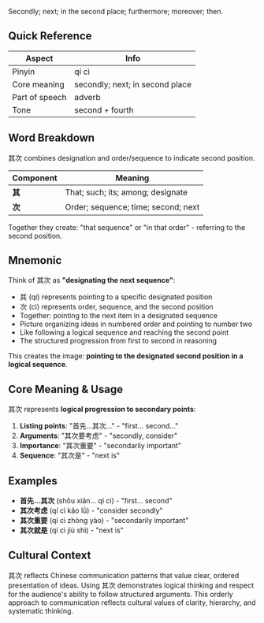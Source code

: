 Secondly; next; in the second place; furthermore; moreover; then.

## Quick Reference

| Aspect         | Info                                |
| -------------- | ----------------------------------- |
| Pinyin         | qí cì                               |
| Core meaning   | secondly; next; in second place     |
| Part of speech | adverb                              |
| Tone           | second + fourth                     |

## Word Breakdown

其次 combines designation and order/sequence to indicate second position.

| Component | Meaning                             |
| --------- | ----------------------------------- |
| **其**    | That; such; its; among; designate   |
| **次**    | Order; sequence; time; second; next |

Together they create: "that sequence" or "in that order" - referring to the second position.

## Mnemonic

Think of 其次 as **"designating the next sequence"**:

- 其 (qí) represents pointing to a specific designated position
- 次 (cì) represents order, sequence, and the second position
- Together: pointing to the next item in a designated sequence
- Picture organizing ideas in numbered order and pointing to number two
- Like following a logical sequence and reaching the second point
- The structured progression from first to second in reasoning

This creates the image: **pointing to the designated second position in a logical sequence**.

## Core Meaning & Usage

其次 represents **logical progression to secondary points**:

1. **Listing points**: "首先...其次..." - "first... second..."
2. **Arguments**: "其次要考虑" - "secondly, consider"
3. **Importance**: "其次重要" - "secondarily important"
4. **Sequence**: "其次是" - "next is"

## Examples

- **首先...其次** (shǒu xiān... qí cì) - "first... second"
- **其次考虑** (qí cì kǎo lǜ) - "consider secondly"
- **其次重要** (qí cì zhòng yào) - "secondarily important"
- **其次就是** (qí cì jiù shì) - "next is"

## Cultural Context

其次 reflects Chinese communication patterns that value clear, ordered presentation of ideas. Using 其次 demonstrates logical thinking and respect for the audience's ability to follow structured arguments. This orderly approach to communication reflects cultural values of clarity, hierarchy, and systematic thinking.
